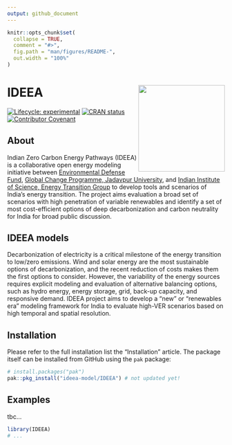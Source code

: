 ```yaml
---
output: github_document
---
```


<!-- README.md is generated from README.Rmd. Please edit that file -->

```r
knitr::opts_chunk$set(
  collapse = TRUE,
  comment = "#>",
  fig.path = "man/figures/README-",
  out.width = "100%"
)
```

# IDEEA <img src="man/figures/logo.png" align="right" width="200"/>

<!-- badges: start -->

[![Lifecycle: experimental](https://img.shields.io/badge/lifecycle-experimental-orange.svg)](https://lifecycle.r-lib.org/articles/stages.html#experimental) [![CRAN status](https://www.r-pkg.org/badges/version/IDEEA.dev)](https://CRAN.R-project.org/package=IDEEA.dev) [![Contributor Covenant](https://img.shields.io/badge/Contributor%20Covenant-2.1-4baaaa.svg)](code_of_conduct.md)

<!-- badges: end -->

## About
Indian Zero Carbon Energy Pathways (IDEEA) is a collaborative open energy modeling initiative between [Environmental Defense Fund](www.edf.org), [Global Change Programme, Jadavpur University](http://juglobalchangeprogram.org/gcp/), and [Indian Institute of Science, Energy Transition Group](https://iisc.ac.in/) to develop tools and scenarios of India’s energy transition. The project aims evaluation a broad set of scenarios with high penetration of variable renewables and identify a set of most cost-efficient options of deep decarbonization and carbon neutrality for India for broad public discussion.  

## IDEEA models  
Decarbonization of electricity is a critical milestone of the energy transition to low/zero emissions. Wind and solar energy are the most sustainable options of decarbonization, and the recent reduction of costs makes them the first options to consider. However, the variability of the energy sources requires explicit modeling and evaluation of alternative balancing options, such as hydro energy, energy storage, grid, back-up capacity, and responsive demand. IDEEA project aims to develop a “new” or “renewables era” modeling framework for India to evaluate high-VER scenarios based on high temporal and spatial resolution.  

## Installation

Please refer to the full installation list the "Installation" article. The package itself can be installed from GitHub using the `pak` package:
```r
# install.packages("pak")
pak::pkg_install("ideea-model/IDEEA") # not updated yet!
```

## Examples
tbc...
```r
library(IDEEA)
# ...
```


